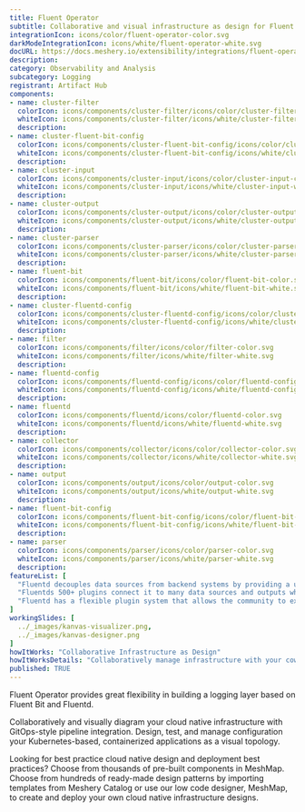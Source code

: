```yaml
---
title: Fluent Operator
subtitle: Collaborative and visual infrastructure as design for Fluent Operator
integrationIcon: icons/color/fluent-operator-color.svg
darkModeIntegrationIcon: icons/white/fluent-operator-white.svg
docURL: https://docs.meshery.io/extensibility/integrations/fluent-operator
description: 
category: Observability and Analysis
subcategory: Logging
registrant: Artifact Hub
components: 
- name: cluster-filter
  colorIcon: icons/components/cluster-filter/icons/color/cluster-filter-color.svg
  whiteIcon: icons/components/cluster-filter/icons/white/cluster-filter-white.svg
  description: 
- name: cluster-fluent-bit-config
  colorIcon: icons/components/cluster-fluent-bit-config/icons/color/cluster-fluent-bit-config-color.svg
  whiteIcon: icons/components/cluster-fluent-bit-config/icons/white/cluster-fluent-bit-config-white.svg
  description: 
- name: cluster-input
  colorIcon: icons/components/cluster-input/icons/color/cluster-input-color.svg
  whiteIcon: icons/components/cluster-input/icons/white/cluster-input-white.svg
  description: 
- name: cluster-output
  colorIcon: icons/components/cluster-output/icons/color/cluster-output-color.svg
  whiteIcon: icons/components/cluster-output/icons/white/cluster-output-white.svg
  description: 
- name: cluster-parser
  colorIcon: icons/components/cluster-parser/icons/color/cluster-parser-color.svg
  whiteIcon: icons/components/cluster-parser/icons/white/cluster-parser-white.svg
  description: 
- name: fluent-bit
  colorIcon: icons/components/fluent-bit/icons/color/fluent-bit-color.svg
  whiteIcon: icons/components/fluent-bit/icons/white/fluent-bit-white.svg
  description: 
- name: cluster-fluentd-config
  colorIcon: icons/components/cluster-fluentd-config/icons/color/cluster-fluentd-config-color.svg
  whiteIcon: icons/components/cluster-fluentd-config/icons/white/cluster-fluentd-config-white.svg
  description: 
- name: filter
  colorIcon: icons/components/filter/icons/color/filter-color.svg
  whiteIcon: icons/components/filter/icons/white/filter-white.svg
  description: 
- name: fluentd-config
  colorIcon: icons/components/fluentd-config/icons/color/fluentd-config-color.svg
  whiteIcon: icons/components/fluentd-config/icons/white/fluentd-config-white.svg
  description: 
- name: fluentd
  colorIcon: icons/components/fluentd/icons/color/fluentd-color.svg
  whiteIcon: icons/components/fluentd/icons/white/fluentd-white.svg
  description: 
- name: collector
  colorIcon: icons/components/collector/icons/color/collector-color.svg
  whiteIcon: icons/components/collector/icons/white/collector-white.svg
  description: 
- name: output
  colorIcon: icons/components/output/icons/color/output-color.svg
  whiteIcon: icons/components/output/icons/white/output-white.svg
  description: 
- name: fluent-bit-config
  colorIcon: icons/components/fluent-bit-config/icons/color/fluent-bit-config-color.svg
  whiteIcon: icons/components/fluent-bit-config/icons/white/fluent-bit-config-white.svg
  description: 
- name: parser
  colorIcon: icons/components/parser/icons/color/parser-color.svg
  whiteIcon: icons/components/parser/icons/white/parser-white.svg
  description: 
featureList: [
  "Fluentd decouples data sources from backend systems by providing a unified logging layer in between.",
  "Fluentds 500+ plugins connect it to many data sources and outputs while keeping its core simple.",
  "Fluentd has a flexible plugin system that allows the community to extend its functionality. "
]
workingSlides: [
  ../_images/kanvas-visualizer.png,
  ../_images/kanvas-designer.png
]
howItWorks: "Collaborative Infrastructure as Design"
howItWorksDetails: "Collaboratively manage infrastructure with your coworkers synchronously sharing the same designs."
published: TRUE
---
```

<p>
Fluent Operator provides great flexibility in building a logging layer based on Fluent Bit and Fluentd.
</p>
<p>
    Collaboratively and visually diagram your cloud native infrastructure with GitOps-style pipeline integration. Design, test, and manage configuration your Kubernetes-based, containerized applications as a visual topology.
</p>
<p>
    Looking for best practice cloud native design and deployment best practices? Choose from thousands of pre-built components in MeshMap. Choose from hundreds of ready-made design patterns by importing templates from Meshery Catalog or use our low code designer, MeshMap, to create and deploy your own cloud native infrastructure designs.
</p>
